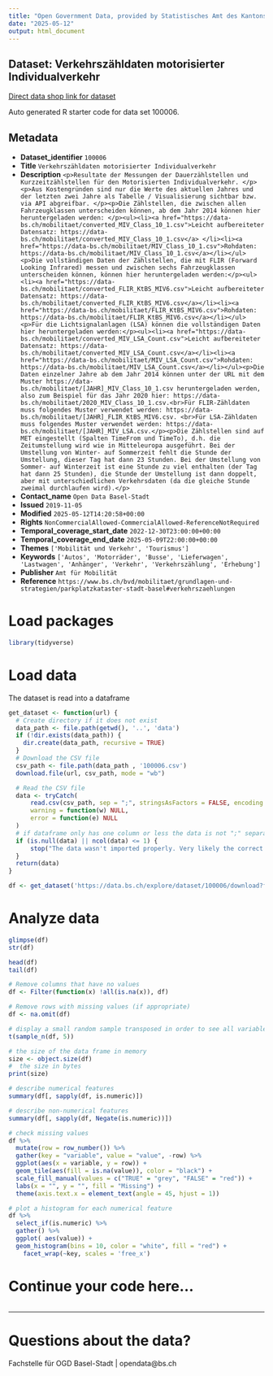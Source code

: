 ```yaml
---
title: "Open Government Data, provided by Statistisches Amt des Kantons Basel-Stadt - Fachstelle OGD"
date: "2025-05-12"
output: html_document
---
```


## Dataset: Verkehrszähldaten motorisierter Individualverkehr

[Direct data shop link for dataset](https://data.bs.ch/explore/dataset/100006)

Auto generated R starter code for data set 100006.

## Metadata

- **Dataset_identifier** `100006`
- **Title** `Verkehrszähldaten motorisierter Individualverkehr`
- **Description** `<p>Resultate der Messungen der Dauerzählstellen und Kurzzeitzählstellen für den Motorisierten Individualverkehr. </p><p>Aus Kostengründen sind nur die Werte des aktuellen Jahres und der letzten zwei Jahre als Tabelle / Visualisierung sichtbar bzw. via API abgreifbar. </p><p>Die Zählstellen, die zwischen allen Fahrzeugklassen unterscheiden können, ab dem Jahr 2014 können hier heruntergeladen werden: </p><ul><li><a href="https://data-bs.ch/mobilitaet/converted_MIV_Class_10_1.csv">Leicht aufbereiteter Datensatz: https://data-bs.ch/mobilitaet/converted_MIV_Class_10_1.csv</a> </li><li><a href="https://data-bs.ch/mobilitaet/MIV_Class_10_1.csv">Rohdaten: https://data-bs.ch/mobilitaet/MIV_Class_10_1.csv</a></li></ul><p>Die vollständigen Daten der Zählstellen, die mit FLIR (Forward Looking Infrared) messen und zwischen sechs Fahrzeugklassen unterscheiden können, können hier heruntergeladen werden:</p><ul><li><a href="https://data-bs.ch/mobilitaet/converted_FLIR_KtBS_MIV6.csv">Leicht aufbereiteter Datensatz: https://data-bs.ch/mobilitaet/converted_FLIR_KtBS_MIV6.csv</a></li><li><a href="https://data-bs.ch/mobilitaet/FLIR_KtBS_MIV6.csv">Rohdaten: https://data-bs.ch/mobilitaet/FLIR_KtBS_MIV6.csv</a></li></ul><p>Für die Lichtsignalanlagen (LSA) können die vollständigen Daten hier heruntergeladen werden:</p><ul><li><a href="https://data-bs.ch/mobilitaet/converted_MIV_LSA_Count.csv">Leicht aufbereiteter Datensatz: https://data-bs.ch/mobilitaet/converted_MIV_LSA_Count.csv</a></li><li><a href="https://data-bs.ch/mobilitaet/MIV_LSA_Count.csv">Rohdaten: https://data-bs.ch/mobilitaet/MIV_LSA_Count.csv</a></li></ul><p>Die Daten einzelner Jahre ab dem Jahr 2014 können unter der URL mit dem Muster https://data-bs.ch/mobilitaet/[JAHR]_MIV_Class_10_1.csv heruntergeladen werden, also zum Beispiel für das Jahr 2020 hier: https://data-bs.ch/mobilitaet/2020_MIV_Class_10_1.csv.<br>Für FLIR-Zähldaten muss folgendes Muster verwendet werden: https://data-bs.ch/mobilitaet/[JAHR]_FLIR_KtBS_MIV6.csv. <br>Für LSA-Zähldaten muss folgendes Muster verwendet werden: https://data-bs.ch/mobilitaet/[JAHR]_MIV_LSA.csv.</p><p>Die Zählstellen sind auf MET eingestellt (Spalten TimeFrom und TimeTo), d.h. die Zeitumstellung wird wie in Mitteleuropa ausgeführt. Bei der Umstellung von Winter- auf Sommerzeit fehlt die Stunde der Umstellung, dieser Tag hat dann 23 Stunden. Bei der Umstellung von Sommer- auf Winterzeit ist eine Stunde zu viel enthalten (der Tag hat dann 25 Stunden), die Stunde der Umstellung ist dann doppelt, aber mit unterschiedlichen Verkehrsdaten (da die gleiche Stunde zweimal durchlaufen wird).</p>`
- **Contact_name** `Open Data Basel-Stadt`
- **Issued** `2019-11-05`
- **Modified** `2025-05-12T14:20:58+00:00`
- **Rights** `NonCommercialAllowed-CommercialAllowed-ReferenceNotRequired`
- **Temporal_coverage_start_date** `2022-12-30T23:00:00+00:00`
- **Temporal_coverage_end_date** `2025-05-09T22:00:00+00:00`
- **Themes** `['Mobilität und Verkehr', 'Tourismus']`
- **Keywords** `['Autos', 'Motorräder', 'Busse', 'Lieferwagen', 'Lastwagen', 'Anhänger', 'Verkehr', 'Verkehrszählung', 'Erhebung']`
- **Publisher** `Amt für Mobilität`
- **Reference** `https://www.bs.ch/bvd/mobilitaet/grundlagen-und-strategien/parkplatzkataster-stadt-basel#verkehrszaehlungen`


# Load packages

```r

library(tidyverse)
```

# Load data

The dataset is read into a dataframe

```r
get_dataset <- function(url) {
  # Create directory if it does not exist
  data_path <- file.path(getwd(), '..', 'data')
  if (!dir.exists(data_path)) {
    dir.create(data_path, recursive = TRUE)
  }
  # Download the CSV file
  csv_path <- file.path(data_path , '100006.csv')
  download.file(url, csv_path, mode = "wb")

  # Read the CSV file
  data <- tryCatch(
      read.csv(csv_path, sep = ";", stringsAsFactors = FALSE, encoding = "UTF-8"),
      warning = function(w) NULL,
      error = function(e) NULL
  )
  # if dataframe only has one column or less the data is not ";" separated
  if (is.null(data) || ncol(data) <= 1) {
      stop("The data wasn't imported properly. Very likely the correct separator couldn't be found.\nPlease check the dataset manually and adjust the code.")
  }
  return(data)
}
```

```r

df <- get_dataset('https://data.bs.ch/explore/dataset/100006/download?format=csv&timezone=Europe%2FZurich')

```

# Analyze data

```r

glimpse(df)
str(df)

head(df)
tail(df)

```

```r
# Remove columns that have no values
df <- Filter(function(x) !all(is.na(x)), df)

# Remove rows with missing values (if appropriate)
df <- na.omit(df)
```

```r
# display a small random sample transposed in order to see all variables
t(sample_n(df, 5))
```

```r
# the size of the data frame in memory
size <- object.size(df)
#  the size in bytes
print(size)
```

```r
# describe numerical features
summary(df[, sapply(df, is.numeric)])
```

```r
# describe non-numerical features
summary(df[, sapply(df, Negate(is.numeric))])
```

```r
# check missing values
df %>%
  mutate(row = row_number()) %>%
  gather(key = "variable", value = "value", -row) %>%
  ggplot(aes(x = variable, y = row)) +
  geom_tile(aes(fill = is.na(value)), color = "black") +
  scale_fill_manual(values = c("TRUE" = "grey", "FALSE" = "red")) +
  labs(x = "", y = "", fill = "Missing") +
  theme(axis.text.x = element_text(angle = 45, hjust = 1))
```

```r
# plot a histogram for each numerical feature
df %>%
  select_if(is.numeric) %>%
  gather() %>%
  ggplot( aes(value)) +
  geom_histogram(bins = 10, color = "white", fill = "red") +
    facet_wrap(~key, scales = 'free_x')
```

# Continue your code here...

```r

```
------------------------------------------------------------------------

# Questions about the data?

Fachstelle für OGD Basel-Stadt | opendata@bs.ch
